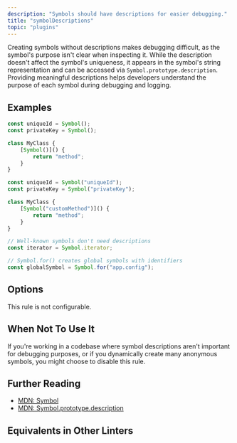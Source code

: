 ```yaml
---
description: "Symbols should have descriptions for easier debugging."
title: "symbolDescriptions"
topic: "plugins"
---
```



<RuleSummary plugin="ts" rule="symbolDescriptions" />

Creating symbols without descriptions makes debugging difficult, as the symbol's purpose isn't clear when inspecting it.
While the description doesn't affect the symbol's uniqueness, it appears in the symbol's string representation and can be accessed via `Symbol.prototype.description`.
Providing meaningful descriptions helps developers understand the purpose of each symbol during debugging and logging.

## Examples

<Tabs>
<TabItem label="❌ Incorrect">

```ts
const uniqueId = Symbol();
const privateKey = Symbol();

class MyClass {
	[Symbol()]() {
		return "method";
	}
}
```

</TabItem>
<TabItem label="✅ Correct">

```ts
const uniqueId = Symbol("uniqueId");
const privateKey = Symbol("privateKey");

class MyClass {
	[Symbol("customMethod")]() {
		return "method";
	}
}

// Well-known symbols don't need descriptions
const iterator = Symbol.iterator;

// Symbol.for() creates global symbols with identifiers
const globalSymbol = Symbol.for("app.config");
```

</TabItem>
</Tabs>

## Options

This rule is not configurable.

## When Not To Use It

If you're working in a codebase where symbol descriptions aren't important for debugging purposes, or if you dynamically create many anonymous symbols, you might choose to disable this rule.

## Further Reading

- [MDN: Symbol](https://developer.mozilla.org/en-US/docs/Web/JavaScript/Reference/Global_Objects/Symbol)
- [MDN: Symbol.prototype.description](https://developer.mozilla.org/en-US/docs/Web/JavaScript/Reference/Global_Objects/Symbol/description)

## Equivalents in Other Linters

<RuleEquivalents pluginId="ts" ruleId="symbolDescriptions" />
